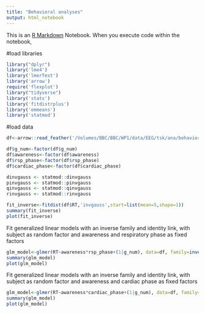 ```yaml
---
title: "Behavioral analyses"
output: html_notebook
---
```


This is an [R Markdown](http://rmarkdown.rstudio.com) Notebook. When you execute code within the notebook, 

#load libraries
```r
library("dplyr")
library('lme4')
library('lmerTest')
library('arrow')
require('flexplot')
library("tidyverse")
library('stats')
library('fitdistrplus')
library('emmeans')
library('statmod')

```



#load data

```r

df<-arrow::read_feather('/Volumes/BBC/BBC/WP1/data/EEG/tsk/ana/behavioral/df_o_quantilefilt.feather')
```

```r
df$g_num<-factor(df$g_num)
df$awareness<-factor(df$awareness)
df$rsp_phase<-factor(df$rsp_phase)
df$cardiac_phase<-factor(df$cardiac_phase)

```


```r
dinvgauss <- statmod::dinvgauss
pinvgauss <- statmod::pinvgauss
qinvgauss <- statmod::qinvgauss
rinvgauss <- statmod::rinvgauss

fit_inverse<-fitdist(df$RT,'invgauss',start=list(mean=5,shape=1))
summary(fit_inverse)
plot(fit_inverse)
```

Fit generalized linear models with an inverse family and identity link, with subject as random factor and awareness and respiratory phase as fixed factors

```r
glm_model<-glmer(RT~awareness*rsp_phase+(1|g_num), data=df, family=inverse.gaussian(link="identity"))
summary(glm_model)
plot(glm_model)

```
Fit generalized linear models with an inverse family and identity link, with subject as random factor and awareness and cardiac phase as fixed factors

```r
glm_model<-glmer(RT~awareness*cardiac_phase+(1|g_num), data=df, family=inverse.gaussian(link="identity"))
summary(glm_model)
plot(glm_model)
```

